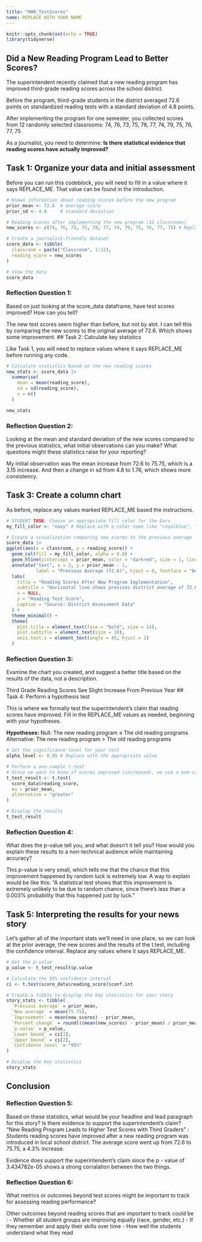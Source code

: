 ```yaml
---
title: "HW9_TestScores"
name: REPLACE WITH YOUR NAME
---
```


```r
knitr::opts_chunk$set(echo = TRUE)
library(tidyverse)
```

## Did a New Reading Program Lead to Better Scores?

The superintendent recently claimed that a new reading program has improved third-grade reading scores across the school district.

Before the program, third-grade students in the district averaged 72.6 points on standardized reading tests with a standard deviation of 4.8 points.

After implementing the program for one semester, you collected scores from 12 randomly selected classrooms:
74, 76, 73, 75, 78, 77, 74, 79, 75, 76, 77, 75

As a journalist, you need to determine: **Is there statistical evidence that reading scores have actually improved?**

## Task 1: Organize your data and initial assessment

Before you can run this codeblock, you will need to fill in a value where it says REPLACE_ME. That value can be found in the introduction.

```r
# Known information about reading scores before the new program
prior_mean <- 72.6  # average score
prior_sd <- 4.8     # standard deviation

# Reading scores after implementing the new program (12 classrooms)
new_scores <- c(74, 76, 73, 75, 78, 77, 74, 79, 75, 76, 77, 75) # Replace with the actual scores

# Create a journalist-friendly dataset
score_data <- tibble(
  classroom = paste("Classroom", 1:12),
  reading_score = new_scores
)

# View the data
score_data
```

### Reflection Question 1:
Based on just looking at the score_data dataframe, have test scores improved? How can you tell?

The new test scores seem higher than before, but not by alot. I can tell this by comparing the new scores to the original average of 72.6. Which shows some improvement.
## Task 2: Calculate key statistics

Like Task 1, you will need to replace values where it says REPLACE_ME before running any code.


```r
# Calculate statistics based on the new reading scores
new_stats <- score_data |> 
  summarise(
    mean = mean(reading_score),
    sd = sd(reading_score),
    n = n()
  )

new_stats
```

### Reflection Question 2:
Looking at the mean and standard deviation of the new scores compared to the previous statistics, what initial observations can you make? What questions might these statistics raise for your reporting?

My initial observation was the mean increase from 72.6 to 75.75, which is a 3.15 increase. And then a change in sd from 4.8 to 1.76, which shows more consistency.

## Task 3: Create a column chart

As before, replace any values marked REPLACE_ME based the instructions.


```r
# STUDENT TASK: Choose an appropriate fill color for the bars
my_fill_color <- "navy" # Replace with a color name like "royalblue", "darkgreen", etc.

# Create a visualization comparing new scores to the previous average
score_data |> 
ggplot(aes(x = classroom, y = reading_score)) +
  geom_col(fill = my_fill_color, alpha = 0.8) +
  geom_hline(yintercept = prior_mean, color = "darkred", size = 1, linetype = "dashed") +
  annotate("text", x = 2, y = prior_mean - 1, 
           label = "Previous Average (72.6)", hjust = 0, fontface = "bold", color = "darkred") +
  labs(
    title = "Reading Scores After New Program Implementation",
    subtitle = "Horizontal line shows previous district average of 72.6 points",
    x = NULL,
    y = "Reading Test Score",
    caption = "Source: District Assessment Data"
  ) +
  theme_minimal() +
  theme(
    plot.title = element_text(face = "bold", size = 14),
    plot.subtitle = element_text(size = 10),
    axis.text.x = element_text(angle = 45, hjust = 1)
  )
```

### Reflection Question 3:
Examine the chart you created, and suggest a better title based on the results of the data, not a description.

Third Grade Reading Scores See Slight Increase From Previous Year
## Task 4: Perform a hypothesis test

This is where we formally test the superintendent's claim that reading scores have improved. Fill in the REPLACE_ME values as needed, beginning with your hypotheses.

**Hypotheses:**
Null: The new reading program ≤ The old reading programs
Alternative: The new reading program > The old reading programs

```r
# Set the significance level for your test
alpha_level <- 0.05 # Replace with the appropriate value

# Perform a one-sample t-test
# Since we want to know if scores improved (increased), we use a one-sided test (alternative = "greater")
t_test_result <- t.test(
  score_data$reading_score,
  mu = prior_mean,
  alternative = "greater"
)

# Display the results
t_test_result
```

### Reflection Question 4:
What does the p-value tell you, and what doesn't it tell you? How would you explain these results to a non-technical audience while maintaining accuracy?

This p-value is very small, which tells me that the chance that this improvement happened by random luck is extremely low. A way to explain would be like this: "A statistical test shows that this improvement is extremely unlikely to be due to random chance, since there’s less than a 0.003% probability that this happened just by luck."


## Task 5: Interpreting the results for your news story

Let's gather all of the important stats we'll need in one place, so we can look at the prior average, the new scores and the results of the t.test, including the confidence interval. Replace any values where it says REPLACE_ME.


```r
# Get the p-value
p_value <- t_test_result$p.value

# Calculate the 95% confidence interval
ci <- t.test(score_data$reading_score)$conf.int

# Create a tibble to display the key statistics for your story
story_stats <- tibble(
  `Previous average` = prior_mean,
  `New average` = mean(75.75),
  `Improvement` = mean(new_scores) - prior_mean,
  `Percent change` = round(((mean(new_scores) - prior_mean) / prior_mean) * 100, 1),
  `p-value` = p_value,
  `Lower bound` = ci[1],
  `Upper bound` = ci[2],
  `Confidence level` = "95%"
)

# Display the key statistics
story_stats
```

## Conclusion

### Reflection Question 5:
Based on these statistics, what would be your headline and lead paragraph for this story? Is there evidence to support the superintendent's claim?
"New Reading Program Leads to Higher Test Scores with Third Graders" : Students reading scores have improved after a new reading program was introduced in local school district. The average score went up from 72.6 to 75.75, a 4.3% increase. 

Evidence does support the superintendent's claim since the p - value of 3.434782e-05 shows a strong corralation between the two things.

### Reflection Question 6:
What metrics or outcomes beyond test scores might be important to track for assessing reading performance?

Other outcomes beyond reading scores that are important to track could be :
- Whether all student groups are improving equally (race, gender, etc.)
- If they remember and apply their skills over time
- How well the students understand what they read
